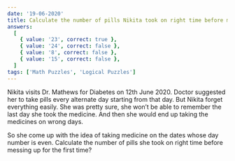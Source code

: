 ```yaml
---
date: '19-06-2020'
title: Calculate the number of pills Nikita took on right time before messing up for the first time.
answers:
  [
    { value: '23', correct: true },
    { value: '24', correct: false },
    { value: '8', correct: false },
    { value: '15', correct: false },
  ]
tags: ['Math Puzzles', 'Logical Puzzles']
---
```


Nikita visits Dr. Mathews for Diabetes on 12th June 2020. Doctor suggested her to take pills every alternate day starting from that day. But Nikita forget everything easily. She was pretty sure, she won’t be able to remember the last day she took the medicine. And then she would end up taking the medicines on wrong days.

So she come up with the idea of taking medicine on the dates whose day number is even. Calculate the number of pills she took on right time before messing up for the first time?
